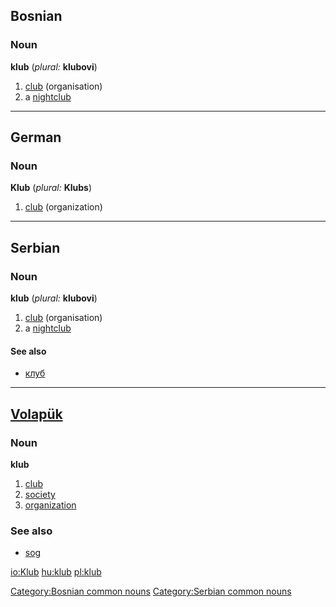 ==Bosnian==
===Noun===
'''klub''' {{m}} {{s}} (''plural:'' '''klubovi''')
#[[club]] (organisation)
#a [[nightclub]]
[[Category:Bosnian common nouns]]

----

==German==
===Noun===
'''Klub''' {{m}} (''plural:'' '''Klubs''')
#[[club]] (organization)

----

==Serbian==
===Noun===
'''klub''' {{m}} {{s}} (''plural:'' '''klubovi''')
#[[club]] (organisation)
#a [[nightclub]]
====See also====
*[[клуб]]
[[Category:Serbian common nouns]]

----

==[[Volapük]]==
===Noun===
'''klub'''
# [[club]]
# [[society]]
# [[organization]]

===See also===
* [[sog]]

[[io:Klub]]
[[hu:klub]]
[[pl:klub]]